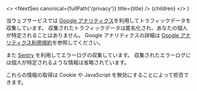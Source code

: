 
  <>
    <NextSeo canonical={fullPath('/privacy')} title={title} />
    <SingleDoc title={title}>{children}</SingleDoc>
  </>
)

当ウェブサービスでは [Google アナリティクス](https://developers.google.com/analytics/?hl=ja)を利用してトラフィックデータを収集しています。
収集されたトラフィックデータは匿名化され、あなたの個人が特定されることはありません。
Google アナリティクスの詳細は [Google アナリティクス利用規約](https://marketingplatform.google.com/about/analytics/terms/jp/)を参照してください。

また [Sentry](https://sentry.io/welcome/) を利用してエラーログの収集しています。
収集されたエラーログには個人が特定されるような情報は省略されています。

これらの情報の取得は Cookie や JavaScript を無効にすることによって拒否できます。
